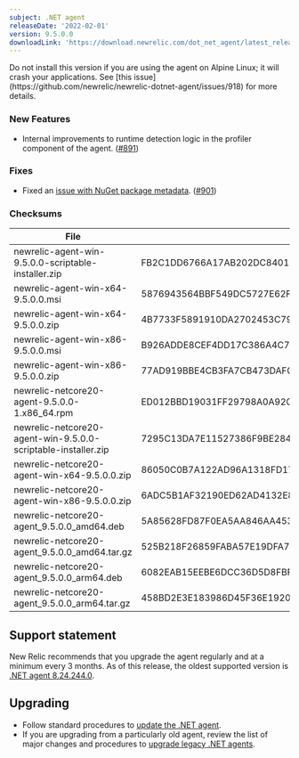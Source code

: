 ```yaml
---
subject: .NET agent
releaseDate: '2022-02-01'
version: 9.5.0.0
downloadLink: 'https://download.newrelic.com/dot_net_agent/latest_release'
---
```


<Callout variant="caution">
  Do not install this version if you are using the agent on Alpine Linux; it will crash your applications.  See [this issue](https://github.com/newrelic/newrelic-dotnet-agent/issues/918) for more details.
</Callout>

### New Features

* Internal improvements to runtime detection logic in the profiler component of the agent. ([#891](https://github.com/newrelic/newrelic-dotnet-agent/pull/891))

### Fixes

* Fixed an [issue with NuGet package metadata](https://github.com/newrelic/newrelic-dotnet-agent/issues/896). ([#901](https://github.com/newrelic/newrelic-dotnet-agent/pull/901))

### Checksums

| File                                                          | SHA - 256  Hash                                                  |
| ------------------------------------------------------------- | ---------------------------------------------------------------- |
| newrelic-agent-win-9.5.0.0-scriptable-installer.zip           | FB2C1DD6766A17AB202DC84013125DB68BEC70AB6F9C4BD85E2909BCD57BAC58 |
| newrelic-agent-win-x64-9.5.0.0.msi                            | 5876943564BBF549DC5727E62F33EB4A99C5126186C649B97B6FF3561D221AD3 |
| newrelic-agent-win-x64-9.5.0.0.zip                            | 4B7733F5891910DA2702453C794045521259C6D54567768AC8CF2D9136638971 |
| newrelic-agent-win-x86-9.5.0.0.msi                            | B926ADDE8CEF4DD17C386A4C7F021A3F1A50C65A5D305ADD3A9A596CE7861D49 |
| newrelic-agent-win-x86-9.5.0.0.zip                            | 77AD919BBE4CB3FA7CB473DAFC158758C02451A29950FFAAE67C06CE39E09B01 |
| newrelic-netcore20-agent-9.5.0.0-1.x86_64.rpm                 | ED012BBD19031FF29798A0A920F77B492F609528C7491D2FA5A0199E51C70981 |
| newrelic-netcore20-agent-win-9.5.0.0-scriptable-installer.zip | 7295C13DA7E11527386F9BE284BDA26D1467089602146E20C3833DD59B418E15 |
| newrelic-netcore20-agent-win-x64-9.5.0.0.zip                  | 86050C0B7A122AD96A1318FD17F0BB0389668956DAE806706DAC8792752527F4 |
| newrelic-netcore20-agent-win-x86-9.5.0.0.zip                  | 6ADC5B1AF32190ED62AD4132E8F00A06811EA629EC38CAE3160D77479454C17B |
| newrelic-netcore20-agent_9.5.0.0_amd64.deb                    | 5A85628FD87F0EA5AA846AA4534400CB1B871752BD3B553D991CB5D67DB1DD93 |
| newrelic-netcore20-agent_9.5.0.0_amd64.tar.gz                 | 525B218F26859FABA57E19DFA724E7D9177C2D7E517A894779B2BD0961E83DC2 |
| newrelic-netcore20-agent_9.5.0.0_arm64.deb                    | 6082EAB15EEBE6DCC36D5D8FBF35CFD6C523F7E05E5A65038CE6FBC8A1119C5A |
| newrelic-netcore20-agent_9.5.0.0_arm64.tar.gz                 | 458BD2E3E183986D45F36E1920E860054737902ACD3E0EA65173A9552A607574 |

## Support statement

New Relic recommends that you upgrade the agent regularly and at a minimum every 3 months. As of this release, the oldest supported version is [.NET agent 8.24.244.0](/docs/release-notes/agent-release-notes/net-release-notes/net-agent-8242440).

## Upgrading

* Follow standard procedures to [update the .NET agent](/docs/agents/net-agent/installation-configuration/update-net-agent).
* If you are upgrading from a particularly old agent, review the list of major changes and procedures to [upgrade legacy .NET agents](/docs/agents/net-agent/troubleshooting/upgrade-legacy-net-agents).

